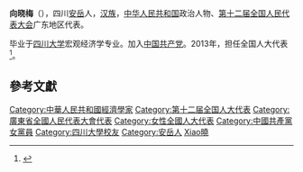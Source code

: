 '''向晓梅'''（{{bd|1965年||}}），四川[[安岳|安岳]]人，[[汉族|汉族]]，[[中华人民共和国|中华人民共和国]]政治人物、[[第十二届全国人民代表大会|第十二届全国人民代表大会]]广东地区代表。

毕业于[[四川大学|四川大学]]宏观经济学专业。加入[[中国共产党|中国共产党]]。2013年，担任全国人大代表<ref>{{cite news|title=全国人大代表信息-向晓梅|url=http://210.82.31.1:8084/delegate/viewDelegate.action?dbid=121788|accessdate=2013-04-05|newspaper=全国人大网|archive-url=https://web.archive.org/web/20180929142136/http://www.npc.gov.cn/delegate/viewDelegate.action?dbid=121788|archive-date=2018-09-29|dead-url=yes}}</ref>。

==參考文獻==
{{reflist}}
{{中国政治人物小作品}}
{{DEFAULTSORT:Xiang向}}
[[Category:中華人民共和國經濟學家|Category:中華人民共和國經濟學家]]
[[Category:第十二届全国人大代表|Category:第十二届全国人大代表]]
[[Category:廣東省全國人民代表大會代表|Category:廣東省全國人民代表大會代表]]
[[Category:女性全國人大代表|Category:女性全國人大代表]]
[[Category:中國共產黨女黨員|Category:中國共產黨女黨員]]
[[Category:四川大學校友|Category:四川大學校友]]
[[Category:安岳人|Category:安岳人]]
[[Category:向姓|Xiao曉]]